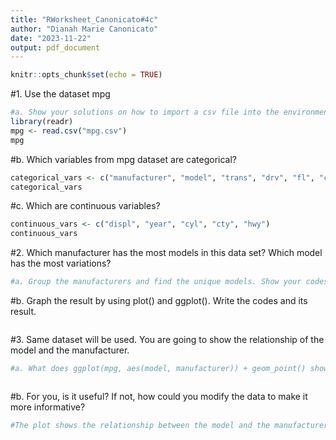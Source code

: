 ```yaml
---
title: "RWorksheet_Canonicato#4c"
author: "Dianah Marie Canonicato"
date: "2023-11-22"
output: pdf_document
---
```


```r
knitr::opts_chunk$set(echo = TRUE)
```

#1. Use the dataset mpg
```r

#a. Show your solutions on how to import a csv file into the environment.
library(readr)
mpg <- read.csv("mpg.csv")
mpg
```
#b. Which variables from mpg dataset are categorical?
```r
categorical_vars <- c("manufacturer", "model", "trans", "drv", "fl", "class")
categorical_vars
```

#c. Which are continuous variables?

```r
continuous_vars <- c("displ", "year", "cyl", "cty", "hwy")
continuous_vars

```
#2. Which manufacturer has the most models in this data set? Which model has the most variations?

```r
#a. Group the manufacturers and find the unique models. Show your codes and result.


```

#b. Graph the result by using plot() and ggplot(). Write the codes and its result.
```r



```
#3. Same dataset will be used. You are going to show the relationship of the model and the manufacturer.
```r
#a. What does ggplot(mpg, aes(model, manufacturer)) + geom_point() show?



```
#b. For you, is it useful? If not, how could you modify the data to make it more informative?
```r
#The plot shows the relationship between the model and the manufacturer. It can be useful to visualize the distribution of models across different manufacturers. To make it more informative, we can add color or size aesthetics to represent additional variables, such as the number of cylinders or fuel type.

```